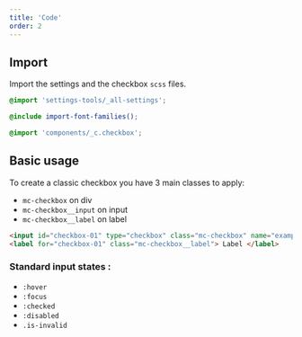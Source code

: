 ```yaml
---
title: 'Code'
order: 2
---
```


## Import

Import the settings and the checkbox `scss` files.

```scss
@import 'settings-tools/_all-settings';

@include import-font-families();

@import 'components/_c.checkbox';
```

## Basic usage
To create a classic checkbox you have 3 main classes to apply:

- `mc-checkbox` on div
- `mc-checkbox__input` on input
- `mc-checkbox__label` on label

```html
<input id="checkbox-01" type="checkbox" class="mc-checkbox" name="example" />
<label for="checkbox-01" class="mc-checkbox__label"> Label </label>
```

### Standard input states :

- `:hover`
- `:focus`
- `:checked`
- `:disabled`
- `.is-invalid`

<Preview path="intro" />
